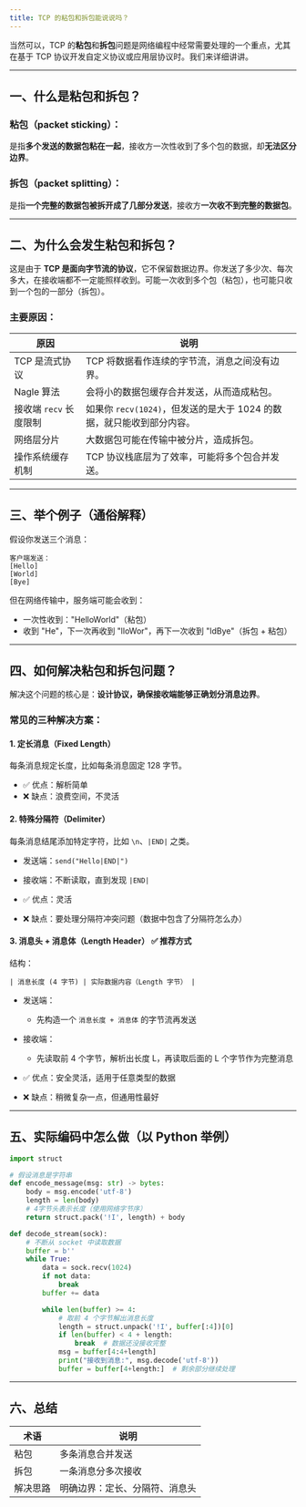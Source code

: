 ```yaml
---
title: TCP 的粘包和拆包能说说吗？
---
```


当然可以，TCP 的**粘包**和**拆包**问题是网络编程中经常需要处理的一个重点，尤其在基于 TCP 协议开发自定义协议或应用层协议时。我们来详细讲讲。

---

## 一、什么是粘包和拆包？

### 粘包（packet sticking）：

是指**多个发送的数据包粘在一起**，接收方一次性收到了多个包的数据，却**无法区分边界**。

### 拆包（packet splitting）：

是指**一个完整的数据包被拆开成了几部分发送**，接收方**一次收不到完整的数据包**。

---

## 二、为什么会发生粘包和拆包？

这是由于 **TCP 是面向字节流的协议**，它不保留数据边界。你发送了多少次、每次多大，在接收端都不一定能照样收到。可能一次收到多个包（粘包），也可能只收到一个包的一部分（拆包）。

### 主要原因：

| 原因              | 说明                                           |
| --------------- | -------------------------------------------- |
| TCP 是流式协议       | TCP 将数据看作连续的字节流，消息之间没有边界。                    |
| Nagle 算法        | 会将小的数据包缓存合并发送，从而造成粘包。                        |
| 接收端 `recv` 长度限制 | 如果你 `recv(1024)`，但发送的是大于 1024 的数据，就只能收到部分内容。 |
| 网络层分片           | 大数据包可能在传输中被分片，造成拆包。                          |
| 操作系统缓存机制        | TCP 协议栈底层为了效率，可能将多个包合并发送。                    |

---

## 三、举个例子（通俗解释）

假设你发送三个消息：

```
客户端发送：
[Hello]
[World]
[Bye]
```

但在网络传输中，服务端可能会收到：

* 一次性收到："HelloWorld"（粘包）
* 收到 "He"，下一次再收到 "lloWor"，再下一次收到 "ldBye"（拆包 + 粘包）

---

## 四、如何解决粘包和拆包问题？

解决这个问题的核心是：**设计协议，确保接收端能够正确划分消息边界**。

### 常见的三种解决方案：

#### 1. **定长消息（Fixed Length）**

每条消息规定长度，比如每条消息固定 128 字节。

* ✅ 优点：解析简单
* ❌ 缺点：浪费空间，不灵活

#### 2. **特殊分隔符（Delimiter）**

每条消息结尾添加特定字符，比如 `\n`、`|END|` 之类。

* 发送端：`send("Hello|END|")`

* 接收端：不断读取，直到发现 `|END|`

* ✅ 优点：灵活

* ❌ 缺点：要处理分隔符冲突问题（数据中包含了分隔符怎么办）

#### 3. **消息头 + 消息体（Length Header）** ✅ 推荐方式

结构：

```
| 消息长度 (4 字节) | 实际数据内容（Length 字节） |
```

* 发送端：

  * 先构造一个 `消息长度 + 消息体` 的字节流再发送

* 接收端：

  * 先读取前 4 个字节，解析出长度 L，再读取后面的 L 个字节作为完整消息

* ✅ 优点：安全灵活，适用于任意类型的数据

* ❌ 缺点：稍微复杂一点，但通用性最好

---

## 五、实际编码中怎么做（以 Python 举例）

```python
import struct

# 假设消息是字符串
def encode_message(msg: str) -> bytes:
    body = msg.encode('utf-8')
    length = len(body)
    # 4字节头表示长度（使用网络字节序）
    return struct.pack('!I', length) + body

def decode_stream(sock):
    # 不断从 socket 中读取数据
    buffer = b''
    while True:
        data = sock.recv(1024)
        if not data:
            break
        buffer += data

        while len(buffer) >= 4:
            # 取前 4 个字节解出消息长度
            length = struct.unpack('!I', buffer[:4])[0]
            if len(buffer) < 4 + length:
                break  # 数据还没接收完整
            msg = buffer[4:4+length]
            print("接收到消息:", msg.decode('utf-8'))
            buffer = buffer[4+length:]  # 剩余部分继续处理
```

---

## 六、总结

| 术语   | 说明              |
| ---- | --------------- |
| 粘包   | 多条消息合并发送        |
| 拆包   | 一条消息分多次接收       |
| 解决思路 | 明确边界：定长、分隔符、消息头 |

